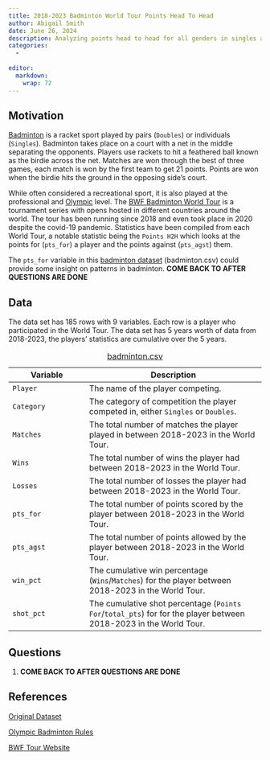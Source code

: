 ```yaml
---
title: 2018-2023 Badminton World Tour Points Head To Head 
author: Abigail Smith
date: June 26, 2024
description: Analyzing points head to head for all genders in singles and doubles in the Badminton World Tour from 2018-2023. 
categories:
  - 
  
editor: 
  markdown: 
    wrap: 72
---
```


## Motivation

[Badminton](https://en.wikipedia.org/wiki/badminton){target="_blank"} is
a racket sport played by pairs (`Doubles`) or individuals (`Singles`).
Badminton takes place on a court with a net in the middle separating the
opponents. Players use rackets to hit a feathered ball known as the
birdie across the net. Matches are won through the best of three games,
each match is won by the first team to get 21 points. Points are won
when the birdie hits the ground in the opposing side's court.

While often considered a recreational sport, it is also played at the
professional and
[Olympic](https://olympics.com/en/news/badminton-guide-how-to-play-rules-olympic-history){target="_blank"}
level. The [BWF Badminton World
Tour](https://en.wikipedia.org/wiki/BWF_World_Tour){target="_blank"} is
a tournament series with opens hosted in different countries around the
world. The tour has been running since 2018 and even took place in 2020
despite the covid-19 pandemic. Statistics have been compiled from each
World Tour, a notable statistic being the `Points H2H` which looks at
the points for (`pts_for`) a player and the points against (`pts_agst`) them.

The `pts_for` variable in this [badminton
dataset](badminton.csv){target="_blank"} (badminton.csv) could provide
some insight on patterns in badminton. **COME BACK TO AFTER QUESTIONS ARE DONE**

## Data

The data set has 185 rows with 9 variables. Each row is a player who participated in the World Tour. The data set has 5 years worth of data from 2018-2023, the players' statistics are cumulative over the 5 years.

| Variable | Description |
|----------------------|-------------------------------------------------|
| `Player` | The name of the player competing. |
| `Category` | The category of competition the player competed in, either `Singles` or `Doubles`. |
| `Matches` | The total number of matches the player played in between 2018-2023 in the World Tour. |
| `Wins` | The total number of wins the player had between 2018-2023 in the World Tour. |
| `Losses` | The total number of losses the player had between 2018-2023 in the World Tour. |
| `pts_for` | The total number of points scored by the player between 2018-2023 in the World Tour. |
| `pts_agst` | The total number of points allowed by the player between 2018-2023 in the World Tour. |
| `win_pct` | The cumulative win percentage (`Wins`/`Matches`) for the player between 2018-2023 in the World Tour. |
| `shot_pct` | The cumulative shot percentage (`Points For`/`total_pts`) for for the player between 2018-2023 in the World Tour. |
: [badminton.csv](badminton.csv){target="_blank"}

## Questions

1.  **COME BACK TO AFTER QUESTIONS ARE DONE**

## References

[Original Dataset](https://www.badmintonstatistics.net/Reports?reportname=MostPointsH2H&category=%&year=-1&level=worldtour&country=%){target="_blank"}

[Olympic Badminton Rules](https://olympics.com/en/news/badminton-guide-how-to-play-rules-olympic-history){target="_blank"}

[BWF Tour Website](https://bwfworldtour.bwfbadminton.com/){target="_blank"}
